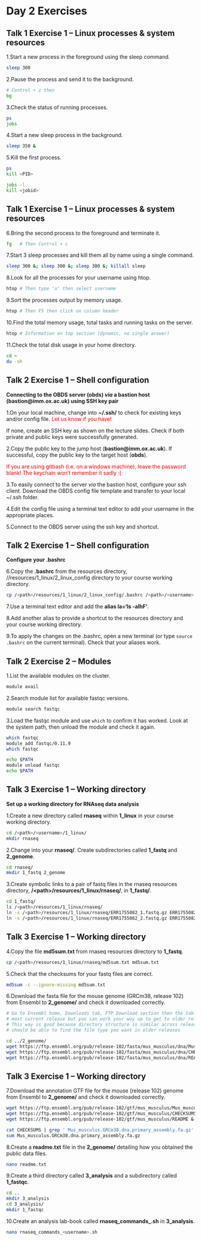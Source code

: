# Day 2 Exercises

## Talk 1 Exercise 1 – Linux processes & system resources

1.Start a new process in the foreground using the sleep command.

```bash
sleep 300
```

2.Pause the process and send it to the background.

```bash
# Control + z then
bg
```

3.Check the status of running processes.

```bash
ps
jobs
```

4.Start a new sleep process in the background.

```bash
sleep 350 &
```

5.Kill the first process.

```bash
ps
kill <PID> 

jobs -l
kill <jobid>
```

## Talk 1 Exercise 1 – Linux processes & system resources

6.Bring the second process to the foreground and terminate it.

```bash
fg   # Then Control + c
```

7.Start 3 sleep processes and kill them all by name using a single command.

```bash
sleep 300 &; sleep 300 &; sleep 300 &; killall sleep
```

8.Look for all the processes for your username using htop.

```bash
htop # Then type 'u' then select username
```

9.Sort the processes output by memory usage.

```bash
htop # Then F5 then click on column header
```

10.Find the total memory usage, total tasks and running tasks on the server.

```bash
htop # Information on top section (dynamic, no single answer)
```

11.Check the total disk usage in your home directory.

```bash
cd ~ 
du -sh
```

## Talk 2 Exercise 1 – Shell configuration

**Connecting to the OBDS server (obds) *via* a bastion host (bastion@imm.ox.ac.uk) using SSH key pair**

1.On your local machine, change into **~/.ssh/** to check for existing keys and/or config file. <span style="color:red;">Let us know if you have!</span>

If none, create an SSH key as shown on the lecture slides. Check if both private and public keys were successfully generated.

2.Copy the public key to the jump host (**bastion@imm.ox.ac.uk**). If successful, copy the public key to the target host (**obds**).

<span style="color:red;">If you are using gitbash (i.e. on a windows machine), leave the password blank! The keychain won't remember it sadly :(</span>

3.To easily connect to the server *via* the bastion host, configure your ssh client. Download the OBDS config file template and transfer to your local ~/.ssh folder.

4.Edit the config file using a terminal text editor to add your username in the appropriate places.

5.Connect to the OBDS server using the ssh key and shortcut. 

## Talk 2 Exercise 1 – Shell configuration

**Configure your .bashrc**

6.Copy the **.bashrc** from the resources directory, /<path>/resources/1_linux/2_linux_config directory to your course working directory.

```bash
cp /<path>/resources/1_linux/2_linux_config/.bashrc /<path>/<username>
```

7.Use a terminal text editor and add the **alias la=‘ls -alhF’**.

8.Add another alias to provide a shortcut to the resources directory and your course working directory.

9.To apply the changes on the .bashrc, open a new terminal (or type `source .bashrc` on the current terminal). Check that your aliases work. 

## Talk 2 Exercise 2 – Modules

1.List the available modules on the cluster.

```bash
module avail
```

2.Search module list for available fastqc versions.

```bash
module search fastqc
```

3.Load the fastqc module and use `which` to confirm it has worked. 
Look at the system path, then unload the module and check it again.

```bash
which fastqc
module add fastqc/0.11.9 
which fastqc

echo $PATH
module unload fastqc
echo $PATH
```

<!--
3.Try using the module system to load different versions of programs you are familiar with.
Look at how system path changes.

```bash
module add cellranger/2.1.1
module list
module unload cellranger
module list
module add cellranger/7.1.0
```
-->

## Talk 3 Exercise 1 – Working directory

**Set up a working directory for RNAseq data analysis**

1.Create a new directory called **rnaseq** within **1_linux** in your course working directory. 

```bash
cd /<path>/<username>/1_linux/
mkdir rnaseq
```

2.Change into your **rnaseq/**. Create subdirectories called **1_fastq** and **2_genome**.

```bash
cd rnaseq/
mkdir 1_fastq 2_genome
```

3.Create symbolic links to a pair of fastq files in the rnaseq resources directory, **/\<path>/resources/1_linux/rnaseq/**, in **1_fastq/**.

```bash
cd 1_fastq/
ls /<path>/resources/1_linux/rnaseq/
ln -s /<path>/resources/1_linux/rnaseq/ERR1755082_1.fastq.gz ERR1755082_1.fastq.gz
ln -s /<path>/resources/1_linux/rnaseq/ERR1755082_2.fastq.gz ERR1755082_2.fastq.gz
```

## Talk 3 Exercise 1 – Working directory

4.Copy the file **md5sum.txt** from rnaseq resources directory to **1_fastq**.

```bash
cp /<path>/resources/1_linux/rnaseq/md5sum.txt md5sum.txt
```

5.Check that the checksums for your fastq files are correct.

```bash
md5sum -c --ignore-missing md5sum.txt
``` 

6.Download the fasta file for the mouse genome (GRCm38, release 102) from Ensembl to **2_genome/** and check it downloaded correctly. 

```bash
# Go to Ensembl home, Downloads tab, FTP Download section then the table links to 
# most current release but you can work your way up to get to older releases
# This way is good because directory structure is similar across releases and you
# should be able to find the file type you want in older releases

cd ../2_genome/
wget https://ftp.ensembl.org/pub/release-102/fasta/mus_musculus/dna/Mus_musculus.GRCm38.dna.primary_assembly.fa.gz & 
wget https://ftp.ensembl.org/pub/release-102/fasta/mus_musculus/dna/CHECKSUMS & 
wget https://ftp.ensembl.org/pub/release-102/fasta/mus_musculus/dna/README &
```

## Talk 3 Exercise 1 – Working directory

7.Download the annotation GTF file for the mouse (release 102) genome from Ensembl to **2_genome/** and check it downloaded correctly.

```bash
wget https://ftp.ensembl.org/pub/release-102/gtf/mus_musculus/Mus_musculus.GRCm38.102.gtf.gz & 
wget https://ftp.ensembl.org/pub/release-102/gtf/mus_musculus/CHECKSUMS & 
wget https://ftp.ensembl.org/pub/release-102/gtf/mus_musculus/README & 

cat CHECKSUMS | grep ' Mus_musculus.GRCm38.dna.primary_assembly.fa.gz'
sum Mus_musculus.GRCm38.dna.primary_assembly.fa.gz
```

8.Create a **readme.txt** file in the **2_genome/** detailing how you obtained the public data files.

```bash
nano readme.txt
```

9.Create a third directory called **3_analysis** and a subdirectory called **1_fastqc**.

```bash
cd ..
mkdir 3_analysis
cd 3_analysis/
mkdir 1_fastqc
```

10.Create an analysis lab-book called **rnaseq_commands_<username>.sh** in **3_analysis**.

```bash
nano rnaseq_commands_<username>.sh
```
